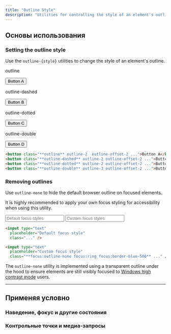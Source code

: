 ```yaml
---
title: "Outline Style"
description: "Utilities for controlling the style of an element's outline."
---
```




## Основы использования

### Setting the outline style

Use the `outline-{style}` utilities to change the style of an element's outline.

<Example>
  <div class="grid grid-cols-2 sm:grid-cols-4 gap-6 text-white text-sm font-semibold text-center">
    <div class="flex flex-col items-center shrink-0">
      <p class="font-medium text-sm text-slate-500 font-mono text-center mb-3 dark:text-slate-400">outline</p>
      <button class="px-4 py-2 font-semibold text-sm bg-white text-slate-700 border border-slate-300 rounded-md shadow-sm outline outline-2 outline-offset-2 outline-indigo-500 dark:bg-slate-700 dark:text-slate-200 dark:border-transparent">Button A</button>
    </div>
    <div class="flex flex-col items-center shrink-0">
      <p class="font-medium text-sm text-slate-500 font-mono text-center mb-3 dark:text-slate-400">outline-dashed</p>
      <button class="px-4 py-2 font-semibold text-sm bg-white text-slate-700 border border-slate-300 rounded-md shadow-sm outline-dashed outline-2 outline-offset-2 outline-indigo-500 dark:bg-slate-700 dark:text-slate-200 dark:border-transparent">Button B</button>
    </div>
    <div class="flex flex-col items-center shrink-0">
      <p class="font-medium text-sm text-slate-500 font-mono text-center mb-3 dark:text-slate-400">outline-dotted</p>
      <button class="px-4 py-2 font-semibold text-sm bg-white text-slate-700 border border-slate-300 rounded-md shadow-sm outline-dotted outline-2 outline-offset-2 outline-indigo-500 dark:bg-slate-700 dark:text-slate-200 dark:border-transparent">Button C</button>
    </div>
    <div class="flex flex-col items-center shrink-0">
      <p class="font-medium text-sm text-slate-500 font-mono text-center mb-3 dark:text-slate-400">outline-double</p>
      <button class="px-4 py-2 font-semibold text-sm bg-white text-slate-700 border border-slate-300 rounded-md shadow-sm outline-double outline-3 outline-offset-2 outline-indigo-500 dark:bg-slate-700 dark:text-slate-200 dark:border-transparent">Button D</button>
    </div>
  </div>
</Example>

```html
<button class="**outline** outline-2  outline-offset-2 ...">Button A</button>
<button class="**outline-dashed** outline-2 outline-offset-2 ...">Button B</button>
<button class="**outline-dotted** outline-2 outline-offset-2 ...">Button C</button>
<button class="**outline-double** outline-3 outline-offset-2 ...">Button D</button>
```

### Removing outlines

Use `outline-none` to hide the default browser outline on focused elements.

It is highly recommended to apply your own focus styling for accessibility when using this utility.

<Example hint="Focus the input to see the expected behaviour">
  <div class="flex flex-col sm:flex-row items-center justify-center gap-x-16 gap-y-8 px-0 sm:px-10 font-mono font-bold">
    <input type="text" placeholder="Default focus styles" class="font-sans block text-sm w-full py-2 px-3 ring-1 ring-slate-900/10 text-slate-500 rounded-lg shadow-sm dark:bg-slate-800 dark:ring-0 dark:highlight-white/5 dark:text-slate-400" />
    <input type="text" placeholder="Custom focus styles" class="font-sans block text-sm w-full py-2 px-3 ring-1 ring-slate-900/10 text-slate-500 rounded-lg shadow-sm focus:outline-none focus:ring focus:ring-blue-300 focus:border-blue-500 dark:bg-slate-800 dark:ring-0 dark:highlight-white/5 dark:text-slate-400 dark:focus:ring dark:focus:ring-blue-300" />
  </div>
</Example>

```html
<input type="text"
  placeholder="Default focus style"
  class="..." />

<input type="text"
  placeholder="Custom focus style"
  class="**focus:outline-none focus:ring focus:border-blue-500** ..." />
```

The `outline-none` utility is implemented using a transparent outline under the hood to ensure elements are still visibly focused to [Windows high contrast mode](https://blogs.windows.com/msedgedev/2020/09/17/styling-for-windows-high-contrast-with-new-standards-for-forced-colors/) users.

---

## <Heading ignore>Применяя условно</Heading>

### <Heading ignore>Наведение, фокус и другие состояния</Heading>

<HoverFocusAndOtherStates defaultClass="outline" featuredClass="outline-dashed" />

### <Heading ignore>Контрольные точки и медиа-запросы</Heading>

<BreakpointsAndMediaQueries defaultClass="outline" featuredClass="outline-dashed" />
